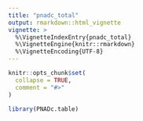 ```yaml
---
title: "pnadc_total"
output: rmarkdown::html_vignette
vignette: >
  %\VignetteIndexEntry{pnadc_total}
  %\VignetteEngine{knitr::rmarkdown}
  %\VignetteEncoding{UTF-8}
---
```


```r
knitr::opts_chunk$set(
  collapse = TRUE,
  comment = "#>"
)
```

```r
library(PNADc.table)
```
